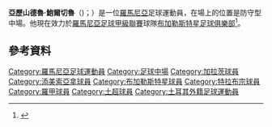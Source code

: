 '''亞歷山德魯·鮑爾切魯'''（{{lang-ro|Alexandru Bourceanu}})；{{bd|1985年|4月24日}}）是一位[[羅馬尼亞|羅馬尼亞]]足球運動員，在場上的位置是防守型中場。他現在效力於[[羅馬尼亞足球甲級聯賽|羅馬尼亞足球甲級聯賽]]球隊[[布加勒斯特星足球俱樂部|布加勒斯特星足球俱樂部]]<ref>{{cite web|publisher=Gazeta Sporturilor|title=Bourceanu e cel mai forjat » "Gattuso" a ratat un singur meci de cînd a ajuns la Steaua|author=Petrişor, Ionuţ|url=http://www.gsp.ro/fotbal/liga-1/bourceanu-e-cel-mai-forjat-gattuso-a-ratat-un-singur-meci-de-cind-a-ajuns-la-steaua-271190.html|language=ro|date=14 October 2011|accessdate=2015-05-20|archive-date=2015-07-02|archive-url=https://web.archive.org/web/20150702121942/http://www.gsp.ro/fotbal/liga-1/bourceanu-e-cel-mai-forjat-gattuso-a-ratat-un-singur-meci-de-cind-a-ajuns-la-steaua-271190.html|dead-url=no}}</ref>。
==參考資料==
{{Reflist}}

{{DEFAULTSORT: Bourceanu, Alexandru}}
[[Category:羅馬尼亞足球運動員|Category:羅馬尼亞足球運動員]]
[[Category:足球中場|Category:足球中場]]
[[Category:加拉茨球員|Category:加拉茨球員]]
[[Category:添美索亞拿球員|Category:添美索亞拿球員]]
[[Category:布加勒斯特星球員|Category:布加勒斯特星球員]]
[[Category:特拉布宗球員|Category:特拉布宗球員]]
[[Category:羅甲球員|Category:羅甲球員]]
[[Category:土超球員|Category:土超球員]]
[[Category:土耳其外籍足球運動員|Category:土耳其外籍足球運動員]]